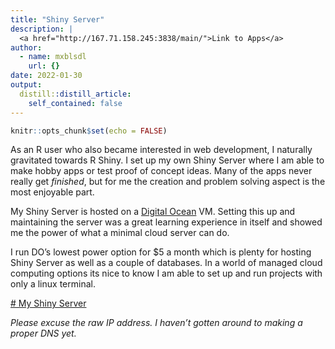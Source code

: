 ```yaml
---
title: "Shiny Server"
description: |
  <a href="http://167.71.158.245:3838/main/">Link to Apps</a>
author:
  - name: mxblsdl
    url: {}
date: 2022-01-30
output:
  distill::distill_article:
    self_contained: false
---
```



```r
knitr::opts_chunk$set(echo = FALSE)
```

As an R user who also became interested in web development, I naturally gravitated towards R Shiny. I set up my own Shiny Server where I am able to make hobby apps or test proof of concept ideas. Many of the apps never really get *finished*, but for me the creation and problem solving aspect is the most enjoyable part. 

My Shiny Server is hosted on a [Digital Ocean](https://www.digitalocean.com/) VM. Setting this up and maintaining the server was a great learning experience in itself and showed me the power of what a minimal cloud server can do.

I run DO's lowest power option for $5 a month which is plenty for hosting Shiny Server as well as a couple of databases. In a world of managed cloud computing options its nice to know I am able to set up and run projects with only a linux terminal.

[# My Shiny Server](http://167.71.158.245:3838/main/)

*Please excuse the raw IP address. I haven't gotten around to making a proper DNS yet.*
